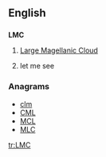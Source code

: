 ==English==

==={{initialism}}===
'''LMC'''

# {{galaxy}} [[w:Large Magellanic Cloud|Large Magellanic Cloud]]
# {{internet slang}} let me see

===Anagrams===
* [[clm#English|clm]] 
* [[CML#English|CML]]
* [[MCL#English|MCL]]
* [[MLC#English|MLC]]

[[tr:LMC]]